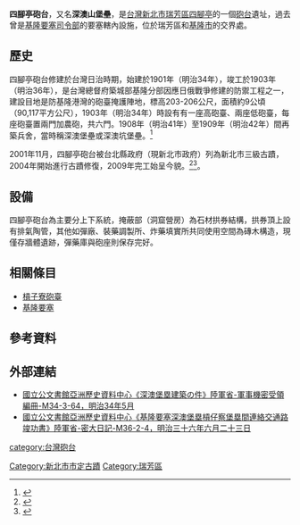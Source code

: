 {{tw monument
|name=四腳亭砲台
|formername=
|image=四腳亭砲台FUJI5446.jpg
|imagename=四腳亭砲台營房遺跡
{{Infobox mapframe|tyep=shape|zoom=15|frame-width=280}}
|othername=
|formalname=四腳亭砲台
|level=[[新北市文化資產|新北市文化資產]]
|class=砲臺
|time= {{JPN}}明治年間37年（1904年）
|location={{TWN}}[[新北市|新北市]][[瑞芳區|瑞芳區]]瑞亭段1、66及76地號
|open= 
|cost=
|website=
|reg_url=https://nchdb.boch.gov.tw/assets/overview/monument/20011128000001

}}
{{coord|25.116800|N|121.781162|E|type:landmark_region:TW|display=title}}
'''四腳亭砲台'''，又名'''深澳山堡壘'''，是[[台灣|台灣]][[新北市|新北市]][[瑞芳區|瑞芳區]][[四腳亭_(新北市)|四腳亭]]的一個[[砲台|砲台]]遺址，過去曾是[[基隆要塞司令部|基隆要塞司令部]]的要塞轄內設施，位於瑞芳區和[[基隆市|基隆市]]的交界處。

==歷史==
四腳亭砲台修建於台灣日治時期，始建於1901年（明治34年），竣工於1903年（明治36年），是台灣總督府築城部基隆分部因應日俄戰爭修建的防禦工程之一，建設目地是防基隆港灣的砲臺掩護陣地，標高203-206公尺，面積約9公頃（90,117平方公尺），1903年（明治34年）時設有有一座高砲臺、兩座低砲臺，每座砲臺置兩門加農砲，共六門。1908年（明治41年）至1909年（明治42年）間再築兵舍，當時稱深澳堡壘或深澳坑堡壘。<ref>{{Cite web |url=http://web.culture.ntpc.gov.tw/c_e-paper/201110.pdf |title=新北市政府《新北市社區營造電子報》2011年10月 |accessdate=2016-07-19 |archive-date=2016-09-18 |archive-url=https://web.archive.org/web/20160918061910/http://web.culture.ntpc.gov.tw/c_e-paper/201110.pdf |dead-url=no }}</ref>

2001年11月，四腳亭砲台被台北縣政府（現新北市政府）列為新北市三級古蹟，2004年開始進行古蹟修復，2009年完工始呈今貌。<ref>{{Cite web |url=http://www.boch.gov.tw/boch/frontsite/cultureassets/caseBasicInfoAction.do?method=doViewCaseBasicInfo&iscancel=true&caseId=FA09602001204&version=1&assetsClassifyId=1.1&menuId=302 |title=文化部文化資產局《四腳亭砲臺》 |accessdate=2016-07-19 |archive-date=2016-08-18 |archive-url=https://web.archive.org/web/20160818031956/http://www.boch.gov.tw/boch/frontsite/cultureassets/caseBasicInfoAction.do?method=doViewCaseBasicInfo&iscancel=true&caseId=FA09602001204&version=1&assetsClassifyId=1.1&menuId=302 |dead-url=yes }}</ref><ref>{{Cite web |url=http://www.ruifang.ntpc.gov.tw/archive/file/1040604003-2.pdf |title=新北市政府瑞芳區公所-觀光《四腳亭砲臺》 |accessdate=2016-07-19 |archive-date=2016-09-18 |archive-url=https://web.archive.org/web/20160918055553/http://www.ruifang.ntpc.gov.tw/archive/file/1040604003-2.pdf |dead-url=no }}</ref>。

==設備==
四腳亭砲台為主要分上下系統，掩蔽部（洞窟營房）為石材拱券結構，拱券頂上設有排氣陶管，其他如彈廠、裝藥調製所、炸藥填實所共同使用空間為磚木構造，現僅存牆體遺跡，彈藥庫與砲座則保存完好。

==相關條目==
*  [[槓子寮砲臺|槓子寮砲臺]]
*  [[基隆要塞|基隆要塞]]
==參考資料==
{{Reflist}}

==外部連結==
{{commons category|Sijiaoting Fort}}
* [https://web.archive.org/web/20160715190930/http://www.jacar.go.jp/DAS/meta/MetaOutServlet?GRP_ID=G0000101&DB_ID=G0000101EXTERNAL&IS_STYLE=default&XSLT_NAME=MetaTop.xsl&RIGHT_XSLT_NAME=MetaSearch.xsl  國立公文書館亞洲歷史資料中心《深澳堡塁建築の件》陸軍省-軍事機密受領編冊-M34-3-64，明治34年5月]
* [https://web.archive.org/web/20160715190930/http://www.jacar.go.jp/DAS/meta/MetaOutServlet?GRP_ID=G0000101&DB_ID=G0000101EXTERNAL&IS_STYLE=default&XSLT_NAME=MetaTop.xsl&RIGHT_XSLT_NAME=MetaSearch.xsl  國立公文書館亞洲歷史資料中心《基隆要塞深澳堡塁槓仔察堡塁間連絡交通路 竣功書》陸軍省-密大日記-M36-2-4，明治三十六年六月二十三日]

{{新北市文化資產}}
[[category:台灣砲台|category:台灣砲台]]
[[Category:新北市市定古蹟|Category:新北市市定古蹟]]
[[Category:瑞芳區|Category:瑞芳區]]